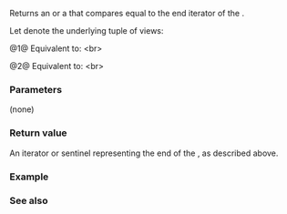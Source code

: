 {{cpp/ranges/zip_transform_view/title | end}}
{{cpp/ranges/zip_transform_view/navbar}}
{{dcl begin}}
{{dcl | num=1 | since=c++23 |
constexpr auto end();
}}
{{dcl | num=2 | since=c++23 |
constexpr auto end() const
    requires ranges::range&lt;const /*InnerView*/&gt; &amp;&amp;
             std::regular_invocable&lt;const F&amp;,
                 ranges::range_reference_t&lt;const Views&gt;...&gt;;
}}
{{dcl end}}

Returns an {{rlp|iterator}} or a {{rlp|sentinel}} that compares equal to the end iterator of the {{rlpt|/|zip_transform_view}}.

Let {{tt|zip_}} denote the underlying tuple of views:

@1@ Equivalent to: &lt;br&gt;{{c|
if constexpr (ranges::common_range&lt;/*InnerView*/&gt;)
    return /*iterator*/&lt;false&gt;(*this, zip_.end());
else
    return /*sentinel*/&lt;false&gt;(zip_.end());
}}

@2@ Equivalent to: &lt;br&gt;{{c|
if constexpr (ranges::common_range&lt;const /*InnerView*/&gt;)
    return /*iterator*/&lt;true&gt;(*this, zip_.end());
else
    return /*sentinel*/&lt;true&gt;(zip_.end());
}}

===Parameters===
(none)

===Return value===
An iterator or sentinel representing the end of the {{tt|zip_transform_view}}, as described above.

===Example===
{{example
|code=
|output=
}}

===See also===
{{dsc begin}}
{{dsc inc | cpp/ranges/adaptor/dsc begin | zip_transform_view}}
{{dsc inc | cpp/ranges/dsc end}}
{{dsc end}}

{{langlinks|de|es|fr|it|ja|pt|ru|zh}}